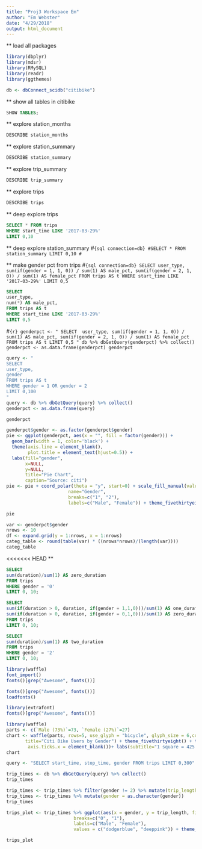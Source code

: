 ```yaml
---
title: "Proj3 Workspace Em"
author: "Em Webster"
date: "4/29/2018"
output: html_document
---
```

** load all packages
```r
library(dbplyr)
library(mdsr)
library(RMySQL)
library(readr)
library(ggthemes)
```
```r
db <- dbConnect_scidb("citibike")
```

** show all tables in citibike
```sql
SHOW TABLES;
```

** explore station_months
```sql
DESCRIBE station_months
```

** explore station_summary
```sql
DESCRIBE station_summary
```

** explore trip_summary
```sql
DESCRIBE trip_summary
```

** explore trips
```sql
DESCRIBE trips
```

** deep explore trips
```sql
SELECT * FROM trips 
WHERE start_time LIKE '2017-03-29%'
LIMIT 0,10
```

** deep explore station_summary
#```{sql connection=db}
#SELECT * FROM station_summary LIMIT 0,10
#```

** make gender pct from trips
#```{sql connection=db}
SELECT
user_type,
sum(if(gender = 1, 1, 0)) / sum(1) AS male_pct,
sum(if(gender = 2, 1, 0)) / sum(1) AS female_pct
FROM trips AS t
WHERE start_time LIKE '2017-03-29%'
LIMIT 0,5
```

```sql
SELECT
user_type,
num(*) AS male_pct,
FROM trips AS t
WHERE start_time LIKE '2017-03-29%'
LIMIT 0,5
```

#```{r}
genderpct <- "
SELECT 
user_type,
sum(if(gender = 1, 1, 0)) / sum(1) AS male_pct,
sum(if(gender = 2, 1, 0)) / sum(1) AS female_pct
FROM trips AS t
LIMIT 0,5
"
db %>% dbGetQuery(genderpct) %>% collect()
genderpct <- as.data.frame(genderpct)
genderpct
```

```r
query <- "
SELECT 
user_type,
gender
FROM trips AS t
WHERE gender = 1 OR gender = 2
LIMIT 0,100
"
query <- db %>% dbGetQuery(query) %>% collect()
genderpct <- as.data.frame(query)

```

```r
genderpct
```


```r
genderpct$gender <- as.factor(genderpct$gender)
pie <- ggplot(genderpct, aes(x = "", fill = factor(gender))) + 
  geom_bar(width = 1, color='black') +
  theme(axis.line = element_blank(), 
        plot.title = element_text(hjust=0.5)) + 
  labs(fill="gender", 
       x=NULL, 
       y=NULL, 
       title="Pie Chart", 
       caption="Source: citi")
pie <- pie + coord_polar(theta = "y", start=0) + scale_fill_manual(values=c("dodgerblue", "deeppink"), 
                       name="Gender",
                       breaks=c("1", "2"),
                       labels=c("Male", "Female")) + theme_fivethirtyeight()

pie
```

```r
var <- genderpct$gender
nrows <- 10
df <- expand.grid(y = 1:nrows, x = 1:nrows)
categ_table <- round(table(var) * ((nrows*nrows)/(length(var))))
categ_table
```

<<<<<<< HEAD
**
```sql
SELECT 
sum(duration)/sum(1) AS zero_duration
FROM trips
WHERE gender = '0'
LIMIT 0, 10;
```


```sql
SELECT 
sum(if(duration > 0, duration, if(gender = 1,1,0)))/sum(1) AS one_duration,
sum(if(duration > 0, duration, if(gender = 0,1,0)))/sum(1) AS zero_duration
FROM trips
LIMIT 0, 10;
```

```sql
SELECT 
sum(duration)/sum(1) AS two_duration
FROM trips
WHERE gender = '2'
LIMIT 0, 10;
```

```r
library(waffle)
font_import()
fonts()[grep("Awesome", fonts())]
```

```r
fonts()[grep("Awesome", fonts())]
loadfonts()
```

```r
library(extrafont)
fonts()[grep("Awesome", fonts())]
```

```r
library(waffle)
parts <- c(`Male (73%)`=73, `Female (27%)`=27)
chart <- waffle(parts, rows=5, use_glyph = "bicycle", glyph_size = 6,colors = c("dodgerblue", "deeppink"),
       title="Citi Bike Users by Gender") + theme_fivethirtyeight() + theme(panel.grid.major = element_blank(), panel.grid.minor = element_blank(),axis.text = element_blank(),
        axis.ticks.x = element_blank())+ labs(subtitle="1 square = 425 Riders")
chart
```


```r
query <- "SELECT start_time, stop_time, gender FROM trips LIMIT 0,300"

trip_times <- db %>% dbGetQuery(query) %>% collect()
trip_times
```

```r
trip_times <- trip_times %>% filter(gender != 2) %>% mutate(trip_length = difftime(stop_time, start_time, units = "mins"), row_num = row_number()) 
trip_times <- trip_times %>% mutate(gender = as.character(gender))
trip_times
```

```r
trips_plot <- trip_times %>% ggplot(aes(x = gender, y = trip_length, fill = gender )) + geom_boxplot() + ylab("Trip Duration in Minutes") + xlab(" ") + ylim(c(0,65)) + scale_fill_manual(name="Gender",
                         breaks=c("0", "1"),
                         labels=c("Male", "Female"),
                         values = c("dodgerblue", "deeppink")) + theme_fivethirtyeight() +theme(axis.title=element_text(size=12)) + ggtitle("Trip Duration by Gender")

trips_plot
```







